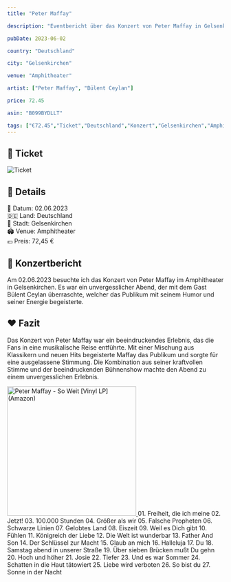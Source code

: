 ```yaml
---
title: "Peter Maffay"

description: "Eventbericht über das Konzert von Peter Maffay in Gelsenkirchen im Amphitheater."

pubDate: 2023-06-02

country: "Deutschland"

city: "Gelsenkirchen"

venue: "Amphitheater"

artist: ["Peter Maffay", "Bülent Ceylan"]

price: 72.45

asin: "B099BYDLLT"

tags: ["€72.45","Ticket","Deutschland","Konzert","Gelsenkirchen","Amphitheater","2023","Peter Maffay", "Bülent Ceylan"]
---
```



## 🎫 Ticket

![Ticket](../../../gallery/2023/06-02/2023-06-02_20-00-00.jpg)

## 📌 Details
📅 Datum: 02.06.2023  
🇩🇪 Land: Deutschland  
📍 Stadt: Gelsenkirchen  
🏟️ Venue: Amphitheater    
💶 Preis: 72,45 €  

## 🎤 Konzertbericht

Am 02.06.2023 besuchte ich das Konzert von Peter Maffay im Amphitheater in Gelsenkirchen. Es war ein unvergesslicher Abend, 
der mit dem Gast Bülent Ceylan überraschte, welcher das Publikum mit seinem Humor und seiner Energie begeisterte.

## ❤️ Fazit

Das Konzert von Peter Maffay war ein beeindruckendes Erlebnis, das die Fans in eine musikalische Reise entführte. 
Mit einer Mischung aus Klassikern und neuen Hits begeisterte Maffay das Publikum und sorgte für eine ausgelassene Stimmung. 
Die Kombination aus seiner kraftvollen Stimme und der beeindruckenden Bühnenshow machte den Abend zu einem unvergesslichen Erlebnis.

<Card title="Album" icon="seti:audio">
  <a href="https://www.amazon.de/dp/B099BYDLLT?tag=mysteryland-21" target="_blank" rel="noopener noreferrer">
    <img src="https://m.media-amazon.com/images/I/81RaOp5XiZL._SL1500_.jpg" alt="Peter Maffay - So Weit [Vinyl LP] (Amazon)" width="300" />
  </a>
</Card>

<Card title="Setlist" icon="list-format">
01. Freiheit, die ich meine
02. Jetzt!
03. 100.000 Stunden
04. Größer als wir
05. Falsche Propheten
06. Schwarze Linien
07. Gelobtes Land
08. Eiszeit
09. Weil es Dich gibt
10. Fühlen
11. Königreich der Liebe
12. Die Welt ist wunderbar
13. Father And Son
14. Der Schlüssel zur Macht
15. Glaub an mich
16. Halleluja
17. Du
18. Samstag abend in unserer Straße
19. Über sieben Brücken mußt Du gehn
20. Hoch und höher
21. Josie
22. Tiefer
23. Und es war Sommer
24. Schatten in die Haut tätowiert
25. Liebe wird verboten
26. So bist du
27. Sonne in der Nacht
</Card>

<LinkCard
    title="Mehr Informationen"
    href="https://fanieng.com/2023/06/02/2023-06-02-peter-maffay-gelsenkirchen-amphitheater/"
/>